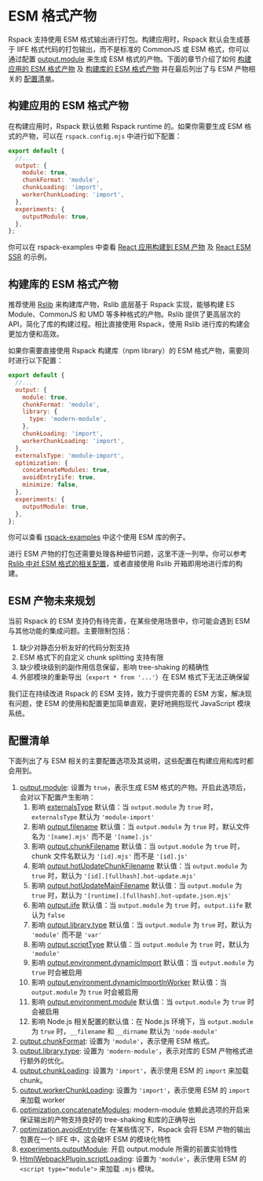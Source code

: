 
# ESM 格式产物

Rspack 支持使用 ESM 格式输出进行打包。构建应用时，Rspack 默认会生成基于 IIFE 格式代码的打包输出，而不是标准的 CommonJS 或 ESM 格式，你可以通过配置 [output.module](/config/output#outputmodule) 来生成 ESM 格式的产物。下面的章节介绍了如何 [构建应用的 ESM 格式产物](#构建应用的-esm-格式产物) 及 [构建库的 ESM 格式产物](#构建库的-esm-格式产物) 并在最后列出了与 ESM 产物相关的 [配置清单](#配置清单)。

## 构建应用的 ESM 格式产物

在构建应用时，Rspack 默认依赖 Rspack runtime 的。如果你需要生成 ESM 格式的产物，可以在 `rspack.config.mjs` 中进行如下配置：

```js title="rspack.config.mjs"
export default {
  //...
  output: {
    module: true,
    chunkFormat: 'module',
    chunkLoading: 'import',
    workerChunkLoading: 'import',
  },
  experiments: {
    outputModule: true,
  },
};
```

你可以在 rspack-examples 中查看 [React 应用构建到 ESM 产物](https://github.com/rspack-contrib/rstack-examples/tree/main/rspack/react-refresh-esm) 及 [React ESM SSR](https://github.com/rspack-contrib/rstack-examples/tree/main/rspack/react-ssr-esm) 的示例。

## 构建库的 ESM 格式产物

推荐使用 [Rslib](https://rslib.rs) 来构建库产物，Rslib 底层基于 Rspack 实现，能够构建 ES Module、CommonJS 和 UMD 等多种格式的产物。Rslib 提供了更高层次的 API，简化了库的构建过程。相比直接使用 Rspack，使用 Rslib 进行库的构建会更加方便和高效。

如果你需要直接使用 Rspack 构建库（npm library）的 ESM 格式产物，需要同时进行以下配置：

```js title="rspack.config.mjs"
export default {
  //...
  output: {
    module: true,
    chunkFormat: 'module',
    library: {
      type: 'modern-module',
    },
    chunkLoading: 'import',
    workerChunkLoading: 'import',
  },
  externalsType: 'module-import',
  optimization: {
    concatenateModules: true,
    avoidEntryIife: true,
    minimize: false,
  },
  experiments: {
    outputModule: true,
  },
};
```

你可以查看 [rspack-examples](https://github.com/rspack-contrib/rstack-examples/tree/main/rspack/library-esm) 中这个使用 ESM 库的例子。

进行 ESM 产物的打包还需要处理各种细节问题，这里不逐一列举。你可以参考 [Rslib 中对 ESM 格式的相关配置](https://github.com/web-infra-dev/rslib/blob/f727b18805767b99fb85ae67ebff959aa644536e/packages/core/src/config.ts)，或者直接使用 Rslib 开箱即用地进行库的构建。

## ESM 产物未来规划

当前 Rspack 的 ESM 支持仍有待完善，在某些使用场景中，你可能会遇到 ESM 与其他功能的集成问题。主要限制包括：

1. 缺少对静态分析友好的代码分割支持
2. ESM 格式下的自定义 chunk splitting 支持有限
3. 缺少模块级别的副作用信息保留，影响 tree-shaking 的精确性
4. 外部模块的重新导出（`export * from '...'`）在 ESM 格式下无法正确保留

我们正在持续改进 Rspack 的 ESM 支持，致力于提供完善的 ESM 方案，解决现有问题，使 ESM 的使用和配置更加简单直观，更好地拥抱现代 JavaScript 模块系统。

## 配置清单

下面列出了与 ESM 相关的主要配置选项及其说明，这些配置在构建应用和库时都会用到。

1. [output.module](/config/output#outputmodule): 设置为 `true`，表示生成 ESM 格式的产物。开启此选项后，会对以下配置产生影响：
   1. 影响 [externalsType](/config/externals#externalstype) 默认值：当 `output.module` 为 `true` 时，`externalsType` 默认为 `'module-import'`
   2. 影响 [output.filename](/config/output#outputfilename) 默认值：当 `output.module` 为 `true` 时，默认文件名为 `'[name].mjs'` 而不是 `'[name].js'`
   3. 影响 [output.chunkFilename](/config/output#outputchunkfilename) 默认值：当 `output.module` 为 `true` 时，chunk 文件名默认为 `'[id].mjs'` 而不是 `'[id].js'`
   4. 影响 [output.hotUpdateChunkFilename](/config/output#outputhotupdatechunkfilename) 默认值：当 `output.module` 为 `true` 时，默认为 `'[id].[fullhash].hot-update.mjs'`
   5. 影响 [output.hotUpdateMainFilename](/config/output#outputhotupdatemainfilename) 默认值：当 `output.module` 为 `true` 时，默认为 `'[runtime].[fullhash].hot-update.json.mjs'`
   6. 影响 [output.iife](/config/output#outputiife) 默认值：当 `output.module` 为 `true` 时，`output.iife` 默认为 `false`
   7. 影响 [output.library.type](/config/output#outputlibrarytype) 默认值：当 `output.module` 为 `true` 时，默认为 `'module'` 而不是 `'var'`
   8. 影响 [output.scriptType](/config/output#outputscripttype) 默认值：当 `output.module` 为 `true` 时，默认为 `'module'`
   9. 影响 [output.environment.dynamicImport](/config/output#outputenvironmentdynamicimport) 默认值：当 `output.module` 为 `true` 时会被启用
   10. 影响 [output.environment.dynamicImportInWorker](/config/output#outputenvironmentdynamicimportinworker) 默认值：当 `output.module` 为 `true` 时会被启用
   11. 影响 [output.environment.module](/config/output#outputenvironmentmodule) 默认值：当 `output.module` 为 `true` 时会被启用
   12. 影响 Node.js 相关配置的默认值：在 Node.js 环境下，当 `output.module` 为 `true` 时，`__filename` 和 `__dirname` 默认为 `'node-module'`
2. [output.chunkFormat](/config/output#outputchunkformat): 设置为 `'module'`，表示使用 ESM 格式。
3. [output.library.type](/config/output#outputlibrarytype): 设置为 `'modern-module'`，表示对库的 ESM 产物格式进行额外的优化。
4. [output.chunkLoading](/config/output#outputchunkloading): 设置为 `'import'`，表示使用 ESM 的 `import` 来加载 chunk。
5. [output.workerChunkLoading](/config/output#outputworkerchunkloading): 设置为 `'import'`，表示使用 ESM 的 `import` 来加载 worker
6. [optimization.concatenateModules](/config/optimization#optimizationconcatenatemodules): modern-module 依赖此选项的开启来保证输出的产物支持良好的 tree-shaking 和库的正确导出
7. [optimization.avoidEntryIife](/config/optimization#optimizationavoidentryiife): 在某些情况下，Rspack 会将 ESM 产物的输出包裹在一个 IIFE 中，这会破坏 ESM 的模块化特性
8. [experiments.outputModule](/config/experiments#experimentsoutputmodule): 开启 output.module 所需的前置实验特性
9. [HtmlWebpackPlugin.scriptLoading](/guide/tech/html#htmlwebpackplugin): 设置为 `'module'`，表示使用 ESM 的 `<script type="module">` 来加载 `.mjs` 模块。
